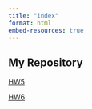 ```yaml
---
title: "index"
format: html
embed-resources: true
---
```


## My Repository

[HW5](HW5.html)

[HW6](HW6.html)